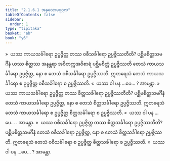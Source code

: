 ```yaml
---
title: "2.1.6.1 အနုလောမပုဂ္ဂလ"
tableOfContents: false
sidebar:
  order: 1
type: "tipitaka"
basket: "ab"
book: "y6"
---
```



<DynamicBreadcrumb />

<Division number="69" book="y6" e="ch" v="34" p="22">

<Paragraph number="327" book="y6">
»  ယဿ ကာယသင်္ခါရော ဥပ္ပဇ္ဇိတ္ထ တဿ ဝစီသင်္ခါရော ဥပ္ပဇ္ဇိဿတီတိ?
</Paragraph>

<Paragraph number="328" book="y6">
ပစ္ဆိမစိတ္တသမင်္ဂီနံ ယဿ စိတ္တဿ အနန္တရာ အဝိတက္ကအဝိစာရံ ပစ္ဆိမစိတ္တံ ဥပ္ပဇ္ဇိဿတိ တေသံ ကာယသင်္ခါရော ဥပ္ပဇ္ဇိတ္ထ, နော စ တေသံ ဝစီသင်္ခါရော ဥပ္ပဇ္ဇိဿတိ. ဣတရေသံ တေသံ ကာယသင်္ခါရော စ ဥပ္ပဇ္ဇိတ္ထ ဝစီသင်္ခါရော စ ဥပ္ပဇ္ဇိဿတိ.
</Paragraph>

<Paragraph number="329" book="y6">
«  ယဿ ဝါ ပန …ပေ… ? အာမန္တာ.
</Paragraph>

<Paragraph number="330" book="y6">
»  ယဿ ကာယသင်္ခါရော ဥပ္ပဇ္ဇိတ္ထ တဿ စိတ္တသင်္ခါရော ဥပ္ပဇ္ဇိဿတီတိ?
</Paragraph>

<Paragraph number="331" book="y6">
ပစ္ဆိမစိတ္တသမင်္ဂီနံ တေသံ ကာယသင်္ခါရော ဥပ္ပဇ္ဇိတ္ထ, နော စ တေသံ စိတ္တသင်္ခါရော ဥပ္ပဇ္ဇိဿတိ. ဣတရေသံ တေသံ ကာယသင်္ခါရော စ ဥပ္ပဇ္ဇိတ္ထ စိတ္တသင်္ခါရော စ ဥပ္ပဇ္ဇိဿတိ.
</Paragraph>

<Paragraph number="332" book="y6">
«  ယဿ ဝါ ပန …ပေ… . အာမန္တာ.
</Paragraph>

</Division>
<Division number="70" book="y6" e="ch" v="34" p="23">

<Paragraph number="333" book="y6">
»  ယဿ ဝစီသင်္ခါရော ဥပ္ပဇ္ဇိတ္ထ တဿ စိတ္တသင်္ခါရော ဥပ္ပဇ္ဇိဿတီတိ?
</Paragraph>

<Paragraph number="334" book="y6">
ပစ္ဆိမစိတ္တသမင်္ဂီနံ တေသံ ဝစီသင်္ခါရော ဥပ္ပဇ္ဇိတ္ထ, နော စ တေသံ စိတ္တသင်္ခါရော ဥပ္ပဇ္ဇိဿတိ. ဣတရေသံ တေသံ ဝစီသင်္ခါရော စ ဥပ္ပဇ္ဇိတ္ထ စိတ္တသင်္ခါရော စ ဥပ္ပဇ္ဇိဿတိ.
</Paragraph>

<Paragraph number="335" book="y6">
«  ယဿ ဝါ ပန …ပေ… ? အာမန္တာ.
</Paragraph>
</Division>